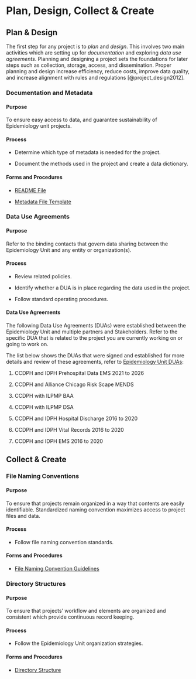 # Plan, Design, Collect & Create {.unnumbered}

## Plan & Design

The first step for any project is to *plan* and *design*. This involves two main activities which are setting up for *documentation* and exploring *data use agreements*. Planning and designing a project sets the foundations for later steps such as collection, storage, access, and dissemination. Proper planning and design increase efficiency, reduce costs, improve data quality, and increase alignment with rules and regulations [@project_design2012].

::: panel-tabset
### Documentation and Metadata

#### Purpose

To ensure easy access to data, and guarantee sustainability of Epidemiology unit projects.

#### Process

-   Determine which type of metadata is needed for the project.

-   Document the methods used in the project and create a data dictionary.

#### Forms and Procedures

-   [README File](products/README_file.txt)

-   [Metadata File Template](products/metadata_file_template.txt)

### Data Use Agreements

#### Purpose

Refer to the binding contacts that govern data sharing between the Epidemiology Unit and any entity or organization(s).

#### Process

-   Review related policies.

-   Identify whether a DUA is in place regarding the data used in the project.

-   Follow standard operating procedures.

#### Data Use Agreements

The following Data Use Agreements (DUAs) were established between the Epidemiology Unit and multiple partners and Stakeholders. Refer to the specific DUA that is related to the project you are currently working on or going to work on. 

The list below shows the DUAs that were signed and established for more details and review of these agreements, refer to [Epidemiology Unit DUAs](https://cchhs1.sharepoint.com/:f:/r/sites/Epi/Shared%20Documents/General/Admin/DUAs?csf=1&web=1&e=aJ8vSH):

1.  CCDPH and IDPH Prehospital Data EMS 2021 to 2026

2.  CCDPH and Alliance Chicago Risk Scape MENDS

3.  CCDPH with ILPMP BAA

4.  CCDPH with ILPMP DSA

5.  CCDPH and IDPH Hospital Discharge 2016 to 2020

6.  CCDPH and IDPH Vital Records 2016 to 2020

7.  CCDPH and IDPH EMS 2016 to 2020
:::

## Collect & Create

::: panel-tabset
### File Naming Conventions

#### Purpose

To ensure that projects remain organized in a way that contents are easily identifiable. Standardized naming convention maximizes access to project files and data.

#### Process

-   Follow file naming convention standards.

#### Forms and Procedures

-   [File Naming Convention Guidelines](products/file_naming_convention_guide.pdf)

### Directory Structures

#### Purpose

To ensure that projects' workflow and elements are organized and consistent which provide continuous record keeping.

#### Process

-   Follow the Epidemiology Unit organization strategies.

#### Forms and Procedures

-   [Directory Structure](products/directory_structure_guide.pdf)
:::
